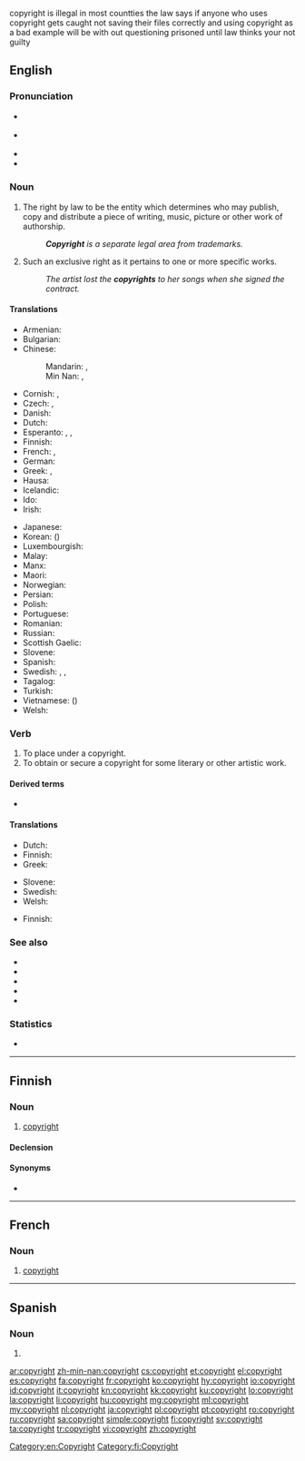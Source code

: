 {{selfref|For Wiktionary's copyrights, see [[Wiktionary:Copyrights]]}}copyright is illegal in most countties the law says if anyone who uses copyright gets caught not saving their files correctly and using copyright as a bad example will be with out questioning prisoned until law thinks your not guilty

==English==
{{wikipedia}}

===Pronunciation===
* {{a|GenAm}} {{IPA|/ˈkɑpiˌɹaɪt/|lang=en}}
* {{a|RP}} {{IPA|/ˈkɒpiˌɹaɪt/|lang=en}}
* {{audio|en-us-copyright.ogg|Audio (US)|lang=en}}
* {{hyphenation|copy|right|lang=en}}

===Noun===
{{en-noun|-|s}}

# {{lb|en|uncountable}} The right by law to be the entity which determines who may publish, copy and distribute a piece of writing, music, picture or other work of authorship.
#: '''''Copyright''' is a separate legal area from trademarks.''
# {{lb|en|countable}} Such an exclusive right as it pertains to one or more specific works.
#: ''The artist lost the '''copyrights''' to her songs when she signed the contract.''

====Translations====
{{trans-top|right to publish}}
* Armenian: {{t|hy|հեղինակային իրավունք}}
* Bulgarian: {{t|bg|авторско право|n|tr=ávtorsko právo}}
* Chinese:
*: Mandarin: {{t+|cmn|版權|sc=Hani}}, {{t+|cmn|版权|tr=bǎnquán|sc=Hani}}
*: Min Nan: {{t+|nan|版權|sc=Hans}}, {{t|nan|版权|tr=pán-kôan|sc=Hans}}
* Cornish: {{t|kw|gwir-brintya|m}}, {{t|kw|gwirbryntyans|m}}
* Czech: {{t|cs|autorské právo|n}}, {{t+|cs|copyright|m}}
* Danish: {{t|da|ophavsret|c}}
* Dutch: {{t+|nl|auteursrecht|n}}
* Esperanto: {{t|eo|aŭtora rajto}}, {{t|eo|aŭtororajto}}, {{t+|eo|kopirajto}}
* Finnish: {{t+|fi|tekijänoikeus}}
* French: {{qualifier|right always owned by the author}} {{t+|fr|droit d'auteur|m}}, {{qualifier|right attached to the work}} {{t+|fr|copyright|m}}
* German: {{t+|de|Urheberrecht|n}}
* Greek: {{t|el|[[δικαίωμα|δικαιώματα]] [[δημιουργός|δημιουργού]]|n-p}}, {{t|el|[[πνευματικός|πνευματικά]] [[δικαίωμα|δικαιώματα]]|n-p}}
* Hausa: {{t+|ha|hakkin-mallaka}}
* Icelandic: {{t|is|höfundarréttur}}
* Ido: {{t|io|autoryuro}}
* Irish: {{t|ga|cóipcheart|m}}
{{trans-mid}}
* Japanese: {{t|ja|著作権|tr=ちょさくけん, chosakuken|sc=Jpan}}
* Korean: {{t+|ko|저작권|sc=Kore}} ({{t+|ko|著作權|sc=Kore}})
* Luxembourgish: {{t|lb|Auteursrecht|n}}
* Malay: {{t|ms|hak cipta}}
* Manx: {{t|gv|coip-chiart|m}}
* Maori: {{t|mi|manatā}}
* Norwegian: {{t|no|opphavsrett|m}}
* Persian: {{t+|fa|کپی رایت|tr=kopi-rāyt|sc=fa-Arab}}
* Polish: {{t|pl|prawo autorskie|n}}
* Portuguese: {{t|pt|direitos autorais|m-p}}
* Romanian: {{t|ro|drept de autor|n}}
* Russian: {{t+|ru|а́вторское пра́во|n}}
* Scottish Gaelic: {{t|gd|dlighe-sgrìobhaidh|f}}
* Slovene: {{t|sl|avtorske pravice|f-p}}
* Spanish: {{t|es|derechos de autor|m-p}}
* Swedish: {{t+|sv|copyright|c}}, {{t+|sv|upphovsrätt|c}}, {{t|sv|upphovsrättsskydd|n}}
* Tagalog: {{t|tl|karapatang-akda}}
* Turkish: {{t+|tr|telif hakkı}}
* Vietnamese: {{t+|vi|bản quyền}} ({{t|vi|版權}})
* Welsh: {{t|cy|hawlfraint|f}}
{{trans-bottom}}

===Verb===
{{en-verb}}

# To place under a copyright.
# To obtain or secure a copyright for some literary or other artistic work.

====Derived terms====
* {{l|en|copyrightable}}

====Translations====
{{trans-top|place under a copyright}}
* Dutch: {{t|nl|onder auteursrecht plaatsen}}
* Finnish: {{t|fi|suojata tekijänoikeudella}}
* Greek: {{t+|el|κατοχυρώνω}}
{{trans-mid}}
* Slovene: {{t|sl|avtorsko zaščititi}}
* Swedish: {{t|sv|upphovsrättsskydda}}
* Welsh: {{t|cy|hawlfreintio}}
{{trans-bottom}}

{{trans-top|obtain a copyright}}
* Finnish: {{t|fi|suojata tekijänoikeudella}}
{{trans-mid}}
{{trans-bottom}}

===See also===
* {{l|en|copyfight}}
* {{l|en|copyleft}}
* {{l|en|copyright infringement}}
* {{l|en|exclusive right}}
* {{l|en|copywrong}}

===Statistics===
* {{rank|remember|fair|blood|526|copyright|4|late|bed}}

[[Category:en:Copyright]]

----

==Finnish==

===Noun===
{{fi-noun}}

# [[#English|copyright]]

====Declension====
{{fi-decl-risti|copyright|||a|i=0}}

====Synonyms====
* {{l|fi|tekijänoikeus}}

[[Category:fi:Copyright]]

----

==French==

===Noun===
{{fr-noun|m}}

# [[#English|copyright]]
----
==Spanish==

===Noun===
{{es-noun|m}}

# {{l|en|copyright}}

[[ar:copyright]]
[[zh-min-nan:copyright]]
[[cs:copyright]]
[[et:copyright]]
[[el:copyright]]
[[es:copyright]]
[[fa:copyright]]
[[fr:copyright]]
[[ko:copyright]]
[[hy:copyright]]
[[io:copyright]]
[[id:copyright]]
[[it:copyright]]
[[kn:copyright]]
[[kk:copyright]]
[[ku:copyright]]
[[lo:copyright]]
[[la:copyright]]
[[li:copyright]]
[[hu:copyright]]
[[mg:copyright]]
[[ml:copyright]]
[[my:copyright]]
[[nl:copyright]]
[[ja:copyright]]
[[pl:copyright]]
[[pt:copyright]]
[[ro:copyright]]
[[ru:copyright]]
[[sa:copyright]]
[[simple:copyright]]
[[fi:copyright]]
[[sv:copyright]]
[[ta:copyright]]
[[tr:copyright]]
[[vi:copyright]]
[[zh:copyright]]